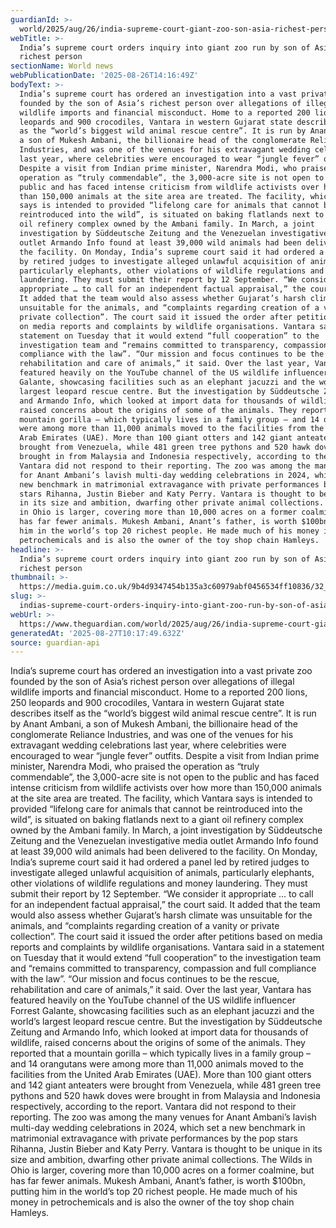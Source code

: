 ```yaml
---
guardianId: >-
  world/2025/aug/26/india-supreme-court-giant-zoo-son-asia-richest-person-vantara
webTitle: >-
  India’s supreme court orders inquiry into giant zoo run by son of Asia’s
  richest person
sectionName: World news
webPublicationDate: '2025-08-26T14:16:49Z'
bodyText: >-
  India’s supreme court has ordered an investigation into a vast private zoo
  founded by the son of Asia’s richest person over allegations of illegal
  wildlife imports and financial misconduct. Home to a reported 200 lions, 250
  leopards and 900 crocodiles, Vantara in western Gujarat state describes itself
  as the “world’s biggest wild animal rescue centre”. It is run by Anant Ambani,
  a son of Mukesh Ambani, the billionaire head of the conglomerate Reliance
  Industries, and was one of the venues for his extravagant wedding celebrations
  last year, where celebrities were encouraged to wear “jungle fever” outfits.
  Despite a visit from Indian prime minister, Narendra Modi, who praised the
  operation as “truly commendable”, the 3,000-acre site is not open to the
  public and has faced intense criticism from wildlife activists over how more
  than 150,000 animals at the site area are treated. The facility, which Vantara
  says is intended to provided “lifelong care for animals that cannot be
  reintroduced into the wild”, is situated on baking flatlands next to a giant
  oil refinery complex owned by the Ambani family. In March, a joint
  investigation by Süddeutsche Zeitung and the Venezuelan investigative media
  outlet Armando Info found at least 39,000 wild animals had been delivered to
  the facility. On Monday, India’s supreme court said it had ordered a panel led
  by retired judges to investigate alleged unlawful acquisition of animals,
  particularly elephants, other violations of wildlife regulations and money
  laundering. They must submit their report by 12 September. “We consider it
  appropriate … to call for an independent factual appraisal,” the court said.
  It added that the team would also assess whether Gujarat’s harsh climate was
  unsuitable for the animals, and “complaints regarding creation of a vanity or
  private collection”. The court said it issued the order after petitions based
  on media reports and complaints by wildlife organisations. Vantara said in a
  statement on Tuesday that it would extend “full cooperation” to the
  investigation team and “remains committed to transparency, compassion and full
  compliance with the law”. “Our mission and focus continues to be the rescue,
  rehabilitation and care of animals,” it said. Over the last year, Vantara has
  featured heavily on the YouTube channel of the US wildlife influencer Forrest
  Galante, showcasing facilities such as an elephant jacuzzi and the world’s
  largest leopard rescue centre. But the investigation by Süddeutsche Zeitung
  and Armando Info, which looked at import data for thousands of wildlife,
  raised concerns about the origins of some of the animals. They reported that a
  mountain gorilla – which typically lives in a family group – and 14 orangutans
  were among more than 11,000 animals moved to the facilities from the United
  Arab Emirates (UAE). More than 100 giant otters and 142 giant anteaters were
  brought from Venezuela, while 481 green tree pythons and 520 hawk doves were
  brought in from Malaysia and Indonesia respectively, according to the report.
  Vantara did not respond to their reporting. The zoo was among the many venues
  for Anant Ambani’s lavish multi-day wedding celebrations in 2024, which set a
  new benchmark in matrimonial extravagance with private performances by the pop
  stars Rihanna, Justin Bieber and Katy Perry. Vantara is thought to be unique
  in its size and ambition, dwarfing other private animal collections. The Wilds
  in Ohio is larger, covering more than 10,000 acres on a former coalmine, but
  has far fewer animals. Mukesh Ambani, Anant’s father, is worth $100bn, putting
  him in the world’s top 20 richest people. He made much of his money in
  petrochemicals and is also the owner of the toy shop chain Hamleys.
headline: >-
  India’s supreme court orders inquiry into giant zoo run by son of Asia’s
  richest person
thumbnail: >-
  https://media.guim.co.uk/9b4d9347454b135a3c60979abf0456534ff10836/32_26_2103_1681/500.jpg
slug: >-
  indias-supreme-court-orders-inquiry-into-giant-zoo-run-by-son-of-asias-richest-person
webUrl: >-
  https://www.theguardian.com/world/2025/aug/26/india-supreme-court-giant-zoo-son-asia-richest-person-vantara
generatedAt: '2025-08-27T10:17:49.632Z'
source: guardian-api
---
```

India’s supreme court has ordered an investigation into a vast private zoo founded by the son of Asia’s richest person over allegations of illegal wildlife imports and financial misconduct. Home to a reported 200 lions, 250 leopards and 900 crocodiles, Vantara in western Gujarat state describes itself as the “world’s biggest wild animal rescue centre”. It is run by Anant Ambani, a son of Mukesh Ambani, the billionaire head of the conglomerate Reliance Industries, and was one of the venues for his extravagant wedding celebrations last year, where celebrities were encouraged to wear “jungle fever” outfits. Despite a visit from Indian prime minister, Narendra Modi, who praised the operation as “truly commendable”, the 3,000-acre site is not open to the public and has faced intense criticism from wildlife activists over how more than 150,000 animals at the site area are treated. The facility, which Vantara says is intended to provided “lifelong care for animals that cannot be reintroduced into the wild”, is situated on baking flatlands next to a giant oil refinery complex owned by the Ambani family. In March, a joint investigation by Süddeutsche Zeitung and the Venezuelan investigative media outlet Armando Info found at least 39,000 wild animals had been delivered to the facility. On Monday, India’s supreme court said it had ordered a panel led by retired judges to investigate alleged unlawful acquisition of animals, particularly elephants, other violations of wildlife regulations and money laundering. They must submit their report by 12 September. “We consider it appropriate … to call for an independent factual appraisal,” the court said. It added that the team would also assess whether Gujarat’s harsh climate was unsuitable for the animals, and “complaints regarding creation of a vanity or private collection”. The court said it issued the order after petitions based on media reports and complaints by wildlife organisations. Vantara said in a statement on Tuesday that it would extend “full cooperation” to the investigation team and “remains committed to transparency, compassion and full compliance with the law”. “Our mission and focus continues to be the rescue, rehabilitation and care of animals,” it said. Over the last year, Vantara has featured heavily on the YouTube channel of the US wildlife influencer Forrest Galante, showcasing facilities such as an elephant jacuzzi and the world’s largest leopard rescue centre. But the investigation by Süddeutsche Zeitung and Armando Info, which looked at import data for thousands of wildlife, raised concerns about the origins of some of the animals. They reported that a mountain gorilla – which typically lives in a family group – and 14 orangutans were among more than 11,000 animals moved to the facilities from the United Arab Emirates (UAE). More than 100 giant otters and 142 giant anteaters were brought from Venezuela, while 481 green tree pythons and 520 hawk doves were brought in from Malaysia and Indonesia respectively, according to the report. Vantara did not respond to their reporting. The zoo was among the many venues for Anant Ambani’s lavish multi-day wedding celebrations in 2024, which set a new benchmark in matrimonial extravagance with private performances by the pop stars Rihanna, Justin Bieber and Katy Perry. Vantara is thought to be unique in its size and ambition, dwarfing other private animal collections. The Wilds in Ohio is larger, covering more than 10,000 acres on a former coalmine, but has far fewer animals. Mukesh Ambani, Anant’s father, is worth $100bn, putting him in the world’s top 20 richest people. He made much of his money in petrochemicals and is also the owner of the toy shop chain Hamleys.
